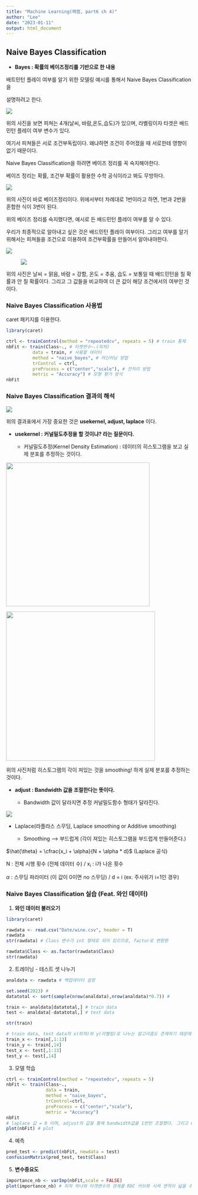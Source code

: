 ```yaml
---
title: "Machine Learning(패캠, part6 ch 4)"
author: "Lee"
date: "2023-01-11"
output: html_document
---
```


## Naive Bayes Classification

-   **Bayes : 확률의 베이즈정리를 기반으로 한 내용**

배트민턴 플레이 여부를 알기 위한 모델링 예시를 통해서 Naive Bayes Classification을

설명하려고 한다.

![](images/paste-2EF5FA9B.png)

위의 사진을 보면 피쳐는 4개(날씨, 바람,온도,습도)가 있으며, 라벨링이자 타겟은 배드민턴 플레이 여부 변수가 있다.

여기서 피쳐들은 서로 조건부독립이다. 왜냐하면 조건이 주어졌을 때 서로한테 영향이 없기 때문이다.

Naive Bayes Classification을 하려면 베이즈 정리를 꼭 숙지해야한다.

베이즈 정리는 확률, 조건부 확률이 활용한 수학 공식이라고 봐도 무방하다.

![](images/paste-366054EB.png)

위의 사진이 바로 베이즈정리이다. 위에서부터 차례대로 1번이라고 하면, 1번과 2번을 혼합한 식이 3번이 된다.

위의 베이즈 정리를 숙지했다면, 예시로 든 배드민턴 플레이 여부를 알 수 있다.

우리가 최종적으로 알아내고 싶은 것은 배드민턴 플레이 여부이다. 그리고 여부를 알기 위해서는 피쳐들을 조건으로 이용하여 조건부확률을 만들어서 알아내야한다.

![](images/paste-73FF7CCA.png)

![![](images/paste-3189625B.png)](images/paste-8BE68E15.png)

위의 사진은 날씨 = 맑음, 바람 = 강함, 온도 = 추움, 습도 = 보통일 때 배드민턴을 칠 확률과 안 칠 확률이다. 그리고 그 값들을 비교하여 더 큰 값이 해당 조건에서의 여부인 것이다.

### Naive Bayes Classification 사용법

caret 패키지를 이용한다.

``` r
library(caret)

ctrl <- trainControl(method = "repeatedcv", repeats = 5) # train 통제
nbFit <- train(Class~., # 타켓변수~.(피쳐)
          data = train, # 사용할 데이터 
          method = "naive_bayes", # 머신러닝 방법
          trControl = ctrl, 
          preProcess = c("center","scale"), # 전처리 방법 
          metric = "Accuracy") # 모형 평가 방식
nbFit
```

### Naive Bayes Classification 결과의 해석

![](images/paste-7B578394.png)

위의 결과표에서 가장 중요한 것은 **usekernel, adjust, laplace** 이다.

-   **usekernel : 커널밀도추정을 할 것이냐? 라는 질문이다.**

    -   커널밀도추정(Kernel Density Estimation) : 데이터의 히스토그램을 보고 실제 분포를 추정하는 것이다.

![](images/paste-0608DFC6.png){width="389"}

![](images/paste-2BAF2716.png){width="404"}

위의 사진처럼 히스토그램의 각이 져있는 것을 smoothing! 하게 실제 분포를 추정하는 것이다.

-   **adjust : Bandwidth 값을 조절한다는 뜻이다.**

    -   Bandwidth 값이 달라지면 추정 커널밀도함수 형태가 달라진다.

![](images/paste-FF6D0F85.png)

-   Laplace(라플라스 스무딩, Laplace smoothing or Additive smoothing)

    -   Smoothing --\> 부드럽게 (각이 져있는 히스토그램을 부드럽게 만들어준다.)

$\hat{\theta} = \cfrac{x_i + \alpha}{N + \alpha * d}$ (Laplace 공식)

N : 전체 시행 횟수 (전체 데이터 수) / x~i~ : i가 나온 횟수

$\alpha$ : 스무딩 파라미터 (이 값이 0이면 no 스무딩) / d = i (ex. 주사위가 i=1인 경우)

### Naive Bayes Classification 실습 (Feat. 와인 데이터)

1.  **와인 데이터 불러오기**

```r
library(caret)

rawdata <- read.csv("Date/wine.csv", header = T)
rawdata
str(rawdata) # Class 변수가 int 형태로 되어 있으므로, factor로 변환환

rawdata$Class <- as.factor(rawdata$Class)
str(rawdata)
```

2.  트레이닝 - 테스트 셋 나누기

```r
analdata <- rawdata # 백업데이터 설정

set.seed(2023) # 
datatotal <- sort(sample(nrow(analdata),nrow(analdata)*0.7)) # 

train <- analdata[datatotal,] # train data 
test <- analdata[-datatotal,] # test data 

str(train)

# train data, test data의 x(피쳐)와 y(라벨링)로 나누는 알고리즘도 존재하기 때문에 x와 y로 나누었음.
train_x <- train[,1:13]
train_y <- train[,14]
test_x <- test[,1:13]
test_y <- test[,14]
```

3.  모델 학습

```r
ctrl <- trainControl(method = "repeatedcv", repeats = 5) 
nbFit <- train(Class~.,
               data = train,
               method = "naive_bayes",
               trControl=ctrl,
               preProcess = c("center","scale"),
               metric = "Accuracy")
nbFit
# laplace 값 = 0 이며, adjust의 값을 통해 bandwidth값을 1번만 조절했다. 그리고 usekernel = FALSE 이므로 커널밀도추정을 하지 않았다는 것을 알 수 있다. 그렇게 했을 때 Accuracy는 95.9%가 나왔다.
plot(nbFit) # plot 
```

4.  예측

```r
pred_test <- predict(nbFit, newdata = test)
confusionMatrix(pred_test, test$Class)
```

5.  **변수중요도**

```r
importance_nb <- varImp(nbFit,scale = FALSE)
plot(importance_nb) # 피쳐 하나와 타겟변수의 관계를 ROC 커브화 시켜 면적이 넓을 수록 중요도 상승한다. 
```
